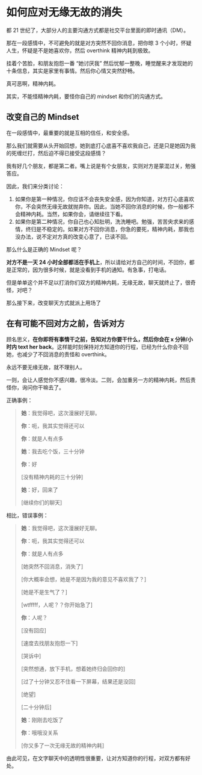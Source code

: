# 如何应对无缘无故的消失

都 21 世纪了，大部分人的主要沟通方式都是社交平台里面的即时通讯（DM）。

那在一段感情中，不可避免的就是对方突然不回你消息，把你晾 3 个小时，怀疑人生，怀疑是不是她喜欢你，然后 overthink 精神内耗到极致。

挂着个苦脸，和朋友抱怨一番 “她讨厌我” 然后忧郁一整晚，睡觉醒来才发现她的十条信息，其实是家里有事情。然后你心情又突然舒畅。

真可恶啊，精神内耗。

其实，不能怪精神内耗，要怪你自己的 mindset 和你们的沟通方式。

## 改变自己的 Mindset

在一段感情中，最重要的就是互相的信任，和安全感。

那么我们就需要从头开始回想，她到底打心底喜不喜欢我自己，还是只是她因为我的死缠烂打，然后迫不得已接受这段感情？

我有好几个朋友，都是第二者。嘴上说是有个女朋友，实则对方是蒙混过关，勉强答应。

因此，我们来分类讨论：

1. 如果你是第一种情况，你应该不会丧失安全感，因为你知道，对方打心底喜欢你，不会突然无缘无故就抛弃你。因此，当她不回你消息的时候，你一般都不会精神内耗。当然，如果你会，请继续往下看。
2. 如果你是第二种情况，你自己也心知肚明，洗洗睡吧。勉强，苦苦央求来的感情，终归是不稳定的。如果对方不回你消息，你急的要死，精神内耗，那我也没办法，说不定对方真的改变心意了，已读不回。

那么什么是正确的 Mindset 呢？

**对方不是一天 24 小时全部都活在手机上**，所以请给对方自己的时间，不回你，都是正常的，因为很多时候，就是没看到手机的通知。有急事，打电话。

但是单单这个并不足以打消你们双方的精神内耗，无缘无故，聊天就终止了，很奇怪，对吧？

那么接下来，改变聊天方式就派上用场了

## 在有可能不回对方之前，告诉对方

顾名思义，**在你即将有事情干之前，告知对方你要干什么，然后你会在 x 分钟/小时内 text her back**。这样能时刻保持对方知道你的行程，已经为什么你会不回她，也减少了不回消息的责怪和 overthink。

永远不要无缘无故，就不理别人。

一则，会让人感觉你不感兴趣，很冷淡。二则，会加重另一方的精神内耗，然后责怪你，询问你干嘛去了。

正确事例：

> **她**：我觉得吧，这次漫展好无聊。
>
> **你**：呃，我其实觉得还可以
>
> **你**：就是人有点多
>
> **她**：我去吃个饭，三十分钟
>
> **你**：好
>
> [没有精神内耗的三十分钟]
>
> **她**：好，回来了
>
> [继续你们的聊天]

相比，错误事例：

> **她**：我觉得吧，这次漫展好无聊。
>
> **你**：呃，我其实觉得还可以
>
> **你**：就是人有点多
>
> [她突然不回消息，消失了]
>
> [你大概率会想，她是不是因为我的意见不喜欢我了？]
>
> [她是不是生气了？]
>
> [wtfffff，人呢？？你开始急了]
>
> **你**：人呢？
>
> [没有回应]
>
> [速度去找朋友抱怨一下]
>
> [哭诉中]
>
> [突然想通，放下手机，想着她终归会回你的]
>
> [过了十分钟又忍不住看一下屏幕，结果还是没回]
>
> [绝望]
>
> [二十分钟后]
>
> **她**：刚刚去吃饭了
>
> **你**：哦哦没关系
>
> [你又多了一次无缘无故的精神内耗]

由此可见，在文字聊天中的透明性很重要，让对方知道你的行程，对双方都有好处。
